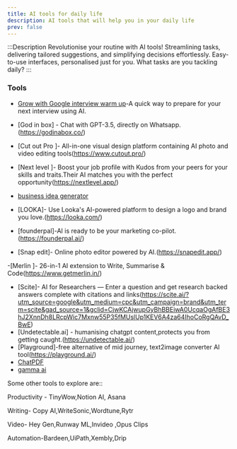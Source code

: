 ```yaml
---
title: AI tools for daily life
description: AI tools that will help you in your daily life
prev: false
---
```


:::Description
Revolutionise your routine with AI tools! Streamlining tasks, delivering tailored suggestions, and simplifying decisions effortlessly. Easy-to-use interfaces, personalised just for you. What tasks are you tackling daily?
:::

### Tools
- [Grow with Google interview warm up](https://grow.google/certificates/interview-warmup/)-A quick way to prepare for your next interview using AI.
- [God in box] - Chat with GPT-3.5, directly on Whatsapp.(https://godinabox.co/)
- [Cut out Pro ]- All-in-one visual design platform containing AI photo and video editing tools(https://www.cutout.pro/)
- [Next level ]- Boost your job profile with Kudos from your peers for your skills and traits.Their AI matches you with the perfect opportunity(https://nextlevel.app/)

- [business idea generator](https://howtostartanllc.com/business-ideas/business-ideas-tool )
- [LOOKA]- Use Looka's AI-powered platform to design a logo and brand you love.(https://looka.com/)
- [founderpal]-AI is ready to be your marketing co-pilot.(https://founderpal.ai/)
- [Snap edit]- Online photo editor powered by AI.(https://snapedit.app/)

-[Merlin ]- 26-in-1 AI extension to Write, Summarise & Code(https://www.getmerlin.in/)
- [Scite]- AI for Researchers — Enter a question and get research backed answers complete with citations and links(https://scite.ai/?utm_source=google&utm_medium=cpc&utm_campaign=brand&utm_term=scite&gad_source=1&gclid=CjwKCAjwupGyBhBBEiwA0UcqaOgAfBE3hJ2XnnDh8LRcpWic7Mxnw55P35fMUslUp1KEV6A4za64IhoCoRgQAvD_BwE)
- [Undetectable.ai] - humanising chatgpt content,protects you from getting caught.(https://undetectable.ai/)
- [Playground]-free alternative of mid journey, text2image converter AI tool(https://playground.ai/)
- [ChatPDF](https://www.chatpdf.com/?via=tam&gad_source=1&gclid=CjwKCAjwupGyBhBBEiwA0UcqaCvd3uqJ_qTC6jOK2prFQnI64JZ4KH6rTrMm-F7TD20mqJccHqtUHxoC-mEQAvD_BwE)
- [gamma ai](https://gamma.ai/)

Some other tools to explore are::

Productivity -
TinyWow,Notion AI, Asana


Writing-
Copy AI,WriteSonic,Wordtune,Rytr

Video-
Hey Gen,Runway ML,Invideo ,Opus Clips

Automation-Bardeen,UiPath,Xembly,Drip
